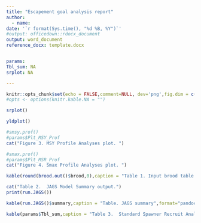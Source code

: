 ```yaml
---
title: "Escapement goal analysis report"
author:
  - name:
date: '`r format(Sys.time(), "%d %B, %Y")`'
#output: officedown::rdocx_document
output: word_document
reference_docx: template.docx


params:
Tbl_sum: NA
srplot: NA

---
```


```r
knitr::opts_chunk$set(echo = FALSE,comment=NULL, dev='png',fig.dim = c(9,6),dpi=600,message=FALSE,background=NULL)
#opts <- options(knitr.kable.NA = "")
```


```r
srplot()
```


```r
yldplot()
```

```r
#smsy.prof()
#params$Plt_MSY_Prof
cat("Figure 3. MSY Profile Analyses plot. ")
```


```r
#smax.prof()
#params$Plt_MSR_Prof
cat("Figure 4. Smax Profile Analyses plot. ")
```



```r
kable(round(brood.out()$brood,0),caption = "Table 1. Input brood table .")
```


```r
cat("Table 2.  JAGS Model Summary output.")
print(run.JAGS())
```

```r
kable(run.JAGS()$summary,caption = "Table. JAGS summary",format="pandoc" ) 
```



```r
kable(params$Tbl_sum,caption = "Table 3.  Standard Spawner Recruit Analyses summary.  Note: outliers were removed.",format="pandoc" ) 
```



